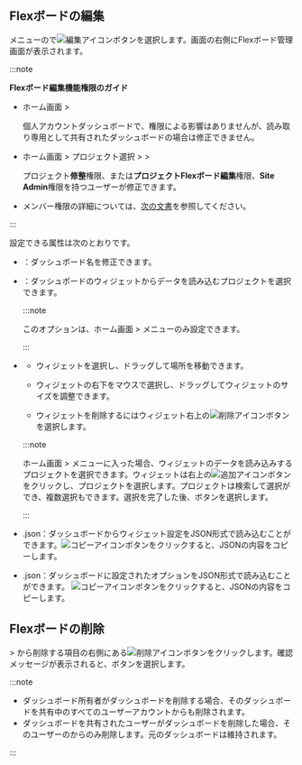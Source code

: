 ## Flexボードの編集

<Cmdname sid="side_flexboard" className="uitext" />メニューの<Cmdname sid="dashboard_list" className="uitext" />で![編集アイコン](/img/ico-edit.svg)ボタンを選択します。画面の右側にFlexボード管理画面が表示されます。

:::note

**Flexボード編集機能権限のガイド**

- ホーム画面 &gt; <Cmdname sid="side_integratedFlexboard" className="uitext" />

  個人アカウントダッシュボードで、権限による影響はありませんが、読み取り専用として共有されたダッシュボードの場合は修正できません。 

- ホーム画面 &gt; プロジェクト選択 &gt; <Cmdname sid="side_dashboard" className="uitext" /> &gt; <Cmdname sid="side_flexboard" className="uitext" />

  プロジェクト**修整**権限、または**プロジェクトFlexボード編集**権限、**Site Admin**権限を持つユーザーが修正できます。

- メンバー権限の詳細については、[次の文書](../project/project-structure#member-auth)を参照してください。

:::

<ImgLang img='flexboard-manage.png' desc='Flex ボード管理' />

設定できる属性は次のとおりです。

- <Cmdname sid="rename" className="uitext" />：ダッシュボード名を修正できます。

- <Cmdname sid="project" className="uitext" />：ダッシュボードのウィジェットからデータを読み込むプロジェクトを選択できます。

  :::note

  このオプションは、ホーム画面 &gt; <Cmdname sid="side_integratedFlexboard" className="uitext" />メニューのみ設定できます。

  :::

- <Cmdname sid="layout" className="uitext" />

  - ウィジェットを選択し、ドラッグして場所を移動できます。

  - ウィジェットの右下をマウスで選択し、ドラッグしてウィジェットのサイズを調整できます。

  - ウィジェットを削除するにはウィジェット右上の![削除アイコン](/img/ico-trash.svg)ボタンを選択します。

  :::note

  ホーム画面 &gt; <Cmdname sid="side_integratedFlexboard" className="uitext" />メニューに入った場合、ウィジェットのデータを読み込みするプロジェクトを選択できます。ウィジェットは右上の![追加アイコン](/img/ico-add.svg)ボタンをクリックし、プロジェクトを選択します。プロジェクトは検索して選択ができ、複数選択もできます。選択を完了した後、<Cmdname sid="apply" className="uitext" />ボタンを選択します。

  :::

- <Cmdname sid="widget" className="uitext" /><UI>.json</UI>：ダッシュボードからウィジェット設定をJSON形式で読み込むことができます。![コピーアイコン](/img/ico-copy.svg)ボタンをクリックすると、JSONの内容をコピーします。

- <Cmdname sid="option" className="uitext" /><UI>.json</UI>：ダッシュボードに設定されたオプションをJSON形式で読み込むことができます。 ![コピーアイコン](/img/ico-copy.svg)ボタンをクリックすると、JSONの内容をコピーします。

## Flexボードの削除

<Cmdname sid="side_flexboard" className="uitext" /> &gt; <Cmdname sid="dashboard_list" className="uitext" />から削除する項目の右側にある![削除アイコン](/img/ico-trash.svg)ボタンをクリックします。確認メッセージが表示されると、<Cmdname sid="delete" className="uitext" />ボタンを選択します。

:::note

- ダッシュボード所有者がダッシュボードを削除する場合、そのダッシュボードを共有中のすべてのユーザーアカウントからも削除されます。
- ダッシュボードを共有されたユーザーがダッシュボードを削除した場合、そのユーザーの<Cmdname sid="dashboard_list" className="uitext" />からのみ削除します。元のダッシュボードは維持されます。

:::
